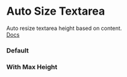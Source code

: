 
<Meta of={Story} />

# Auto Size Textarea

Auto resize textarea height based on content. \
[Docs](https://shadcnui-expansions.typeart.cc/docs/autosize-textarea)

### Default

<Canvas of={Story.Default} />

### With Max Height

<Canvas of={Story.MaxHeight} />

<Controls />
